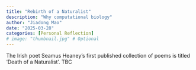 ```yaml
---
title: "Rebirth of a Naturalist"
description: "Why computational biology"
author: "Jiadong Mao"
date: "2025-03-28"
categories: [Personal Reflection]
# image: "thumbnail.jpg" # Optional
---
```


The Irish poet Seamus Heaney's first published collection of poems is titled 'Death of a Naturalist'. TBC
